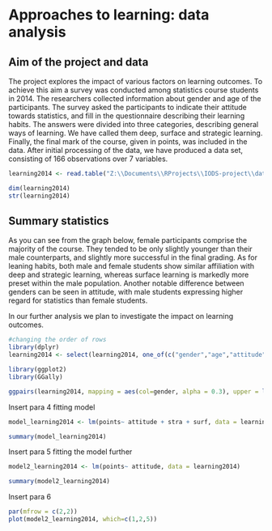 # Approaches to learning: data analysis


## Aim of the project and data

The project explores the impact of various factors on learning outcomes. To achieve this aim a survey was conducted among statistics course students in 2014. The researchers collected information about gender and age of the participants. The survey asked the participants to indicate their attitude towards statistics, and fill in the questionnaire describing their learning habits. The answers were divided into three categories, describing general ways of learning. We have called them deep, surface and strategic learning. Finally, the final mark of the course, given in points, was included in the data. After initial processing of the data, we have produced a data set, consisting of 166 observations over 7 variables.

```r
learning2014 <- read.table("Z:\\Documents\\RProjects\\IODS-project\\data\\learning2014.csv", header = TRUE, sep = ",", row.names = 1)

dim(learning2014)
str(learning2014)

```
## Summary statistics

As you can see from the graph below, female participants comprise the majority of the course. They tended to be only slightly younger than their male counterparts, and slightly more successful in the final grading. As for leaning habits, both male and female students show similar affiliation with deep and strategic learning, whereas surface learning is markedly more preset within the male population. Another notable difference between genders can be seen in attitude, with male students expressing higher regard for statistics than female students.

In our further analysis we plan to investigate the impact on learning outcomes.

```r
#changing the order of rows
library(dplyr)
learning2014 <- select(learning2014, one_of(c("gender","age","attitude","deep", "stra", "surf", "points")))

library(ggplot2)
library(GGally)

ggpairs(learning2014, mapping = aes(col=gender, alpha = 0.3), upper = list(continuous = wrap("cor", size=3)), lower = list(continuous = wrap("points", size = 0.3), combo = wrap("facethist", bins = 20)))

```
Insert para 4 fitting model

```r
model_learning2014 <- lm(points~ attitude + stra + surf, data = learning2014)

summary(model_learning2014)
```

Insert para 5 fitting the model further

```r
model2_learning2014 <- lm(points~ attitude, data = learning2014)

summary(model2_learning2014)
```

Insert para 6

```r
par(mfrow = c(2,2))
plot(model2_learning2014, which=c(1,2,5))

```